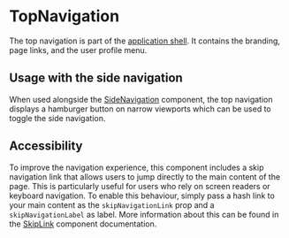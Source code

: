 
<Meta of={Stories} />

# TopNavigation

<Status variant="stable" />

The top navigation is part of the [application shell](https://developers.google.com/web/fundamentals/architecture/app-shell). It contains the branding, page links, and the user profile menu.

<Story of={Stories.Base} />
<Props />

## Usage with the side navigation

<Story of={Stories.WithSideNavigation} inline={false} />

When used alongside the [SideNavigation](Navigation/SideNavigation) component, the top navigation displays a hamburger button on narrow viewports which can be used to toggle the side navigation.

## Accessibility

To improve the navigation experience, this component includes a skip navigation link that allows users to jump directly to the main content of the page. This is particularly useful for users who rely on screen readers or keyboard navigation.
To enable this behaviour, simply pass a hash link to your main content as the `skipNavigationLink` prop and a `skipNavigationLabel` as label.
More information about this can be found in the [SkipLink](Navigation/SkipLink/Docs) component documentation.

